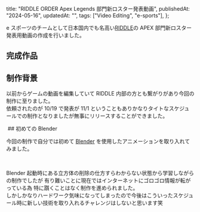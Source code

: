   title: "RIDDLE ORDER Apex Legends 部門新ロスター発表動画",
  publishedAt: "2024-05-16",
  updatedAt: "",
  tags: ["Video Editing", "e-sports"],
};

e スポーツのチームとして日本国内でも名高い[RIDDLE](https://riddle.info/)の APEX 部門新ロスター発表用動画の作成を行いました。

## 完成作品

<YouTubeEmbed videoid="7vY6CLLnhXU" />

## 制作背景

以前からゲームの動画を編集していて RIDDLE 内部の方とも繋がりがあり今回の制作に至りました。<br/>
依頼されたのが 10/19 で発表が 11/1 ということもありかなりタイトなスケジュールでの制作となりましたが無事にリリースすることができました。

<Image width={1280} height={720} alt="" src="/images/project/riddle/ae.gif" />
## 初めての Blender

今回の制作で自分では初めて [Blender](https://blender.org/) を使用したアニメーションを取り入れてみました。<br />

<Image
  width={1280}
  height={720}
  alt=""
  src="/images/project/riddle/yukio.gif"
/>
<Image width={1280} height={720} alt="" src="/images/project/riddle/bts.gif" />

Blender 起動時にある立方体の削除の仕方すらわからない状態から学習しながらの制作でしたが
有り難いことに現在ではインターネットにゴロゴロ情報が転がっている為 特に躓くことはなく制作を進められました。<br />
しかしかなりハードワーク気味になってしまったので今後はこういったスケジュール時に新しい技術を取り入れるチャレンジはしないと思います笑
